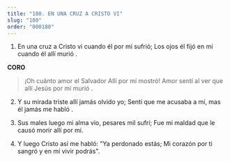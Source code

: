 ```yaml
---
title: "180. EN UNA CRUZ A CRISTO VI"
slug: "180"
order: "000180"
---
```

1. En una cruz a Cristo vi cuando él por mí sufrió; Los ojos él fijó en mí cuando él allí murió .

**CORO**
>¡Oh cuánto amor el Salvador Allí por mí mostró! Amor sentí al ver que allí Jesús por mí murió .

2. Y su mirada triste allí jamás olvido yo;
Sentí que me acusaba a mí, mas él jamás me habló .

3. Sus males luego mi alma vio, pesares mil sufrí; Fue mi maldad que le causó morir allí por mí.

4. Y luego Cristo así me habló: "Ya perdonado estás;
Mi corazón por ti sangró y en mí vivir podrás".

